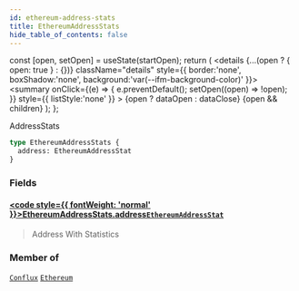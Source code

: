 ```yaml
---
id: ethereum-address-stats
title: EthereumAddressStats
hide_table_of_contents: false
---
```







  const [open, setOpen] = useState(startOpen);
  return (
    <details {...(open ? { open: true } : {})} className="details" style={{ border:'none', boxShadow:'none', background:'var(--ifm-background-color)' }}>
      <summary
        onClick={(e) => {
          e.preventDefault();
          setOpen((open) => !open);
        }}
        style={{ listStyle:'none' }}
      >
      {open ? dataOpen : dataClose}
      </summary>
      {open && children}
    </details>
  );
};








AddressStats


```graphql
type EthereumAddressStats {
  address: EthereumAddressStat
}
```




### Fields

#### [<code style={{ fontWeight: 'normal' }}>EthereumAddressStats.<b>address</b></code>](#)<Bullet />[`EthereumAddressStat`](/docs/v1/graphql-reference/objects/ethereum-address-stat) <Badge class="badge badge--secondary" text="object"/> 
> 
> 
> Address With Statistics
> 



### Member of

[`Conflux`](/docs/v1/graphql-reference/objects/conflux)  <Badge class="secondary" text="object"/><Bullet />[`Ethereum`](/docs/v1/graphql-reference/objects/ethereum)  <Badge class="secondary" text="object"/>

